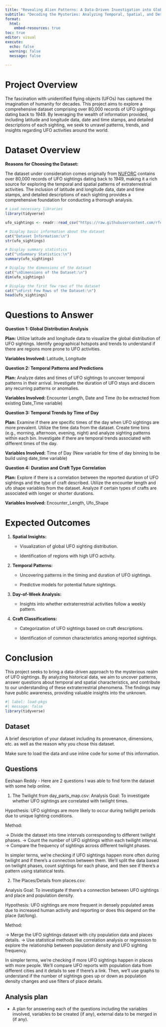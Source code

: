 ```yaml
---
title: "Revealing Alien Patterns: A Data-Driven Investigation into Global UFO Sightings"
subtitle: "Decoding the Mysteries: Analyzing Temporal, Spatial, and Descriptive Patterns in Over 80,000 UFO Sightings"
format: 
  html:
    embed-resources: true
toc: true
editor: visual
execute:
  echo: false
  warning: false
  message: false
  
---
```


# Project Overview

The fascination with unidentified flying objects (UFOs) has captured the imagination of humanity for decades. This project aims to explore a comprehensive dataset comprising over 80,000 records of UFO sightings dating back to 1949. By leveraging the wealth of information provided, including latitude and longitude data, date and time stamps, and detailed descriptions of each sighting, we seek to unravel patterns, trends, and insights regarding UFO activities around the world.

# Dataset Overview

**Reasons for Choosing the Dataset:**

The dataset under consideration comes originally from [NUFORC](http://www.nuforc.org/) contains over 80,000 records of UFO sightings dating back to 1949, making it a rich source for exploring the temporal and spatial patterns of extraterrestrial activities. The inclusion of latitude and longitude data, date and time stamps, and detailed descriptions of each sighting provides a comprehensive foundation for conducting a thorough analysis.

```r

# Load necessary libraries
library(tidyverse)

ufo_sightings <- readr::read_csv("https://raw.githubusercontent.com/rfordatascience/tidytuesday/master/data/2019/2019-06-25/ufo_sightings.csv")
```

```r

# Display basic information about the dataset
cat("Dataset Information:\n")
str(ufo_sightings)

# Display summary statistics
cat("\nSummary Statistics:\n")
summary(ufo_sightings)

# Display the dimensions of the dataset
cat("\nDimensions of the Dataset:\n")
dim(ufo_sightings)

# Display the first few rows of the dataset
cat("\nFirst Few Rows of the Dataset:\n")
head(ufo_sightings)
```

# Questions to Answer

**Question 1: Global Distribution Analysis**

**Plan:** Utilize latitude and longitude data to visualize the global distribution of UFO sightings. Identify geographical hotspots and trends to understand if there are regions more prone to UFO activities.

**Variables Involved:** Latitude, Longitude

**Question 2: Temporal Patterns and Predictions**

**Plan:** Analyze dates and times of UFO sightings to uncover temporal patterns in their arrival. Investigate the duration of UFO stays and discern any recurring patterns or anomalies.

**Variables Involved:** Encounter Length, Date and Time (to be extracted from existing Date_Time variable)

**Question 3: Temporal Trends by Time of Day**

**Plan:** Examine if there are specific times of the day when UFO sightings are more prevalent. Utilize the time data from the dataset. Create time bins (e.g., morning, afternoon, evening, night) and analyze sighting patterns within each bin. Investigate if there are temporal trends associated with different times of the day.

**Variables Involved:** Time of Day (New variable for time of day binning to be build using date_time variable)

**Question 4:** **Duration and Craft Type Correlation**

**Plan:** Explore if there is a correlation between the reported duration of UFO sightings and the type of craft described. Utilize the encounter length and ufo shape variables from the dataset. Analyze if certain types of crafts are associated with longer or shorter durations.

**Variables Involved:** Encounter_Length, Ufo_Shape

# Expected Outcomes

1.  **Spatial Insights:**

    -   Visualization of global UFO sighting distribution.

    -   Identification of regions with high UFO activity.

2.  **Temporal Patterns:**

    -   Uncovering patterns in the timing and duration of UFO sightings.

    -   Predictive models for potential future sightings.

3.  **Day-of-Week Analysis:**

    -   Insights into whether extraterrestrial activities follow a weekly pattern.

4.  **Craft Classifications:**

    -   Categorization of UFO sightings based on craft descriptions.

    -   Identification of common characteristics among reported sightings.

# Conclusion

This project seeks to bring a data-driven approach to the mysterious realm of UFO sightings. By analyzing historical data, we aim to uncover patterns, answer questions about temporal and spatial characteristics, and contribute to our understanding of these extraterrestrial phenomena. The findings may have public awareness, providing valuable insights into the unknown.

```r
#| label: load-pkgs
#| message: false
library(tidyverse)
```

## Dataset

A brief description of your dataset including its provenance, dimensions, etc. as well as the reason why you chose this dataset.

Make sure to load the data and use inline code for some of this information.

## Questions

Eeshaan Reddy - Here are 2 questions I was able to find form the dataset with some help online.

1.  The Twilight from day_parts_map.csv: Analysis Goal: To investigate whether UFO sightings are correlated with twilight times.

Hypothesis: UFO sightings are more likely to occur during twilight periods due to unique lighting conditions.

Method:

-\> Divide the dataset into time intervals corresponding to different twilight phases. -\> Count the number of UFO sightings within each twilight interval. -\> Compare the frequency of sightings across different twilight phases.

In simpler terms, we're checking if UFO sightings happen more often during twilight and if there's a connection between them. We'll split the data based on twilight phases, count sightings for each phase, and then see if there's a pattern using statistical tests.

2.  The Places/Details from places.csv:

Analysis Goal: To investigate if there's a connection between UFO sightings and place and population density.

Hypothesis: UFO sightings are more frequent in densely populated areas due to increased human activity and reporting or does this depend on the place (lat/long).

Method:

-\> Merge the UFO sightings dataset with city population data and places details. -\> Use statistical methods like correlation analysis or regression to explore the relationship between population density and UFO sighting frequency.

In simpler terms, we're checking if more UFO sightings happen in places with more people. We'll compare UFO reports with population data from different cities and it details to see if there's a link. Then, we'll use graphs to understand if the number of sightings goes up or down as population density changes and use filters of place details.

## Analysis plan

-   A plan for answering each of the questions including the variables involved, variables to be created (if any), external data to be merged in (if any).
